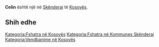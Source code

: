 {{Fshat në 
 | Emri                = Celin
 | EmriAlt                = 
 | NAME_SHORT_FORM=      
 | NAME_GENERIC=      
 | NAME_SORT_NAME_RO=      CELIN
 | FULL_NAME_RO = Celin
 | FULL_NAME_ND_RO=Celin
 | SORT_NAME_RG=CELIN
 | FULL_NAME_RG=Celin
 | FULL_NAME_ND_RG=Celin
 | SRP_NAME_SHORT_FORM=      
 | SRP_NAME_GENERIC=      
 | SRP_NAME_SORT_NAME_RO=      
 | SRP_FULL_NAME_RO = 
 | SRP_FULL_NAME_ND_RO=
 | SRP_SORT_NAME_RG=
 | SRP_FULL_NAME_RG=
 | SRP_FULL_NAME_ND_RG=
 | Emri (Rasa dhanore) = 
 | Figura              = 
 | Shteti              = Kosovo
 | Komuna              = Skënderaj
 | Kodi postar         = 
 | Sipërfaqja          = 

 | Popullsia           = 

 | Regj. i popullsisë  = 
 | Dend. e popullsisë  = 
 | Faqja zyrtare       = 
 <!--- Koordinatat ----> 
 | Gjerësia            = 42.337778
 | Gjatësia            = 20.629722
 | Lartësia            = 
}}
'''Celin''' është një [[]] në [[Skënderaj]] të [[Kosovës]].

<!-- == Gjeografia == -->
<!-- == Historia == -->
<!-- == Demografia == -->
== Shih edhe ==
{{Komuna Skënderaj}}
{{Kosovo-Administrata-Cung}}

[[Kategoria:Fshatra në Kosovës]]
[[Kategoria:Fshatra në Kommunes Skënderaj]]
[[Kategoria:Vendbanime në Kosovës]]